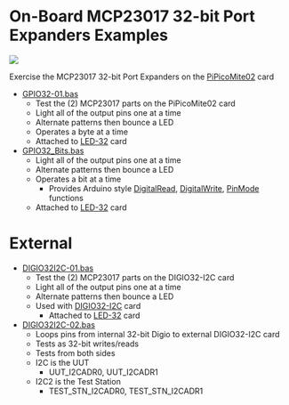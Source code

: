 = On-Board MCP23017 32-bit Port Expanders Examples =

<img src="http://land-boards.com/blwiki/images/d/de/PiPicoMite-02_P18268_720px.jpg"></img>

Exercise the MCP23017 32-bit Port Expanders on the [http://land-boards.com/blwiki/index.php?title=PiPicoMite02 PiPicoMite02] card

* [https://github.com/land-boards/RasPiPico/blob/main/PicoMite_MMBASIC/PicoMite_VGA/Land%20Boards%20BASIC%20Programs/lbcards/GPIO32/GPIO32-01.bas GPIO32-01.bas]
** Test the (2) MCP23017 parts on the PiPicoMite02 card
** Light all of the output pins one at a time
** Alternate patterns then bounce a LED
** Operates a byte at a time
** Attached to [http://land-boards.com/blwiki/index.php?title=LED-32 LED-32] card
* [https://github.com/land-boards/RasPiPico/blob/main/PicoMite_MMBASIC/PicoMite_VGA/Land%20Boards%20BASIC%20Programs/lbcards/GPIO32/GPIO32_Bits.bas GPIO32_Bits.bas]
** Light all of the output pins one at a time
** Alternate patterns then bounce a LED
** Operates a bit at a time
*** Provides Arduino style [https://www.arduino.cc/reference/en/language/functions/digital-io/digitalread/ DigitalRead], [https://www.arduino.cc/reference/en/language/functions/digital-io/digitalwrite/ DigitalWrite], [https://www.arduino.cc/reference/en/language/functions/digital-io/pinmode/ PinMode] functions
** Attached to [http://land-boards.com/blwiki/index.php?title=LED-32 LED-32] card

= External =

* [https://github.com/land-boards/RasPiPico/blob/main/PicoMite_MMBASIC/PicoMite_VGA/Land%20Boards%20BASIC%20Programs/lbcards/GPIO32/DIGIO32I2C-01.bas DIGIO32I2C-01.bas]
** Test the (2) MCP23017 parts on the DIGIO32-I2C card
** Light all of the output pins one at a time
** Alternate patterns then bounce a LED
** Used with [http://land-boards.com/blwiki/index.php?title=DIGIO32-I2C DIGIO32-I2C] card
*** Attached to [http://land-boards.com/blwiki/index.php?title=LED-32 LED-32] card
* [https://github.com/land-boards/RasPiPico/blob/main/PicoMite_MMBASIC/PicoMite_VGA/Land%20Boards%20BASIC%20Programs/lbcards/GPIO32/DIGIO32I2C-02.bas DIGIO32I2C-02.bas] 
** Loops pins from internal 32-bit Digio to external DIGIO32-I2C card
** Tests as 32-bit writes/reads
** Tests from both sides
** I2C is the UUT
*** UUT_I2CADR0, UUT_I2CADR1
** I2C2 is the Test Station
*** TEST_STN_I2CADR0, TEST_STN_I2CADR1
